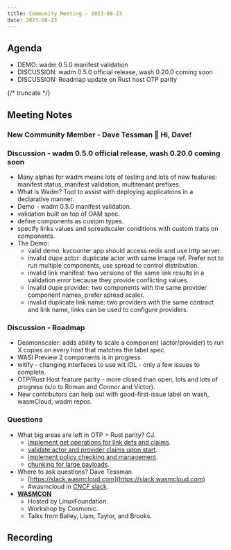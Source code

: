 ```yaml
---
title: Community Meeting - 2023-08-23
date: 2023-08-23
---
```


## Agenda

- DEMO: wadm 0.5.0 manifest validation
- DISCUSSION: wadm 0.5.0 official release, wash 0.20.0 coming soon
- DISCUSSION: Roadmap update on Rust host OTP parity

{/* truncate */}

## Meeting Notes

### New Community Member - Dave Tessman 👋 Hi, Dave!

### Discussion - wadm 0.5.0 official release, wash 0.20.0 coming soon

- Many alphas for wadm means lots of testing and lots of new features: manifest status, manifest validation, multitenant prefixes.
- What is Wadm? Tool to assist with deploying applications in a declarative manner.
- Demo - wadm 0.5.0 manifest validation.
- validation built on top of OAM spec.
- define components as custom types.
- specify links values and spreadscaler conditions with custom traits on components.
- The Demo:
  - valid demo: kvcounter app should access redis and use http server.
  - invalid dupe actor: duplicate actor with same image ref. Prefer not to run multiple components, use spread to control distribution.
  - invalid link manifest: two versions of the same link results in a validation error because they provide conflicting values.
  - invalid dupe provider: two components with the same provider component names, prefer spread scaler.
  - invalid duplicate link name: two providers with the same contract and link name, links can be used to configure providers.

### Discussion - Roadmap

- Deamonscaler: adds ability to scale a component (actor/provider) to run X copies on every host that matches the label spec.
- WASI Preview 2 components is in progress.
- witify - changing interfaces to use wit IDL - only a few issues to complete.
- OTP/Rust Host feature parity - more closed than open, lots and lots of progress (s/o to Roman and Connor and Victor).
- New contributors can help out with good-first-issue label on wash, wasmCloud, wadm repos.

### Questions

- What big areas are left in OTP > Rust parity? CJ.
  - [implement get operations for link defs and claims](https://github.com/wasmCloud/wasmCloud/issues/480).
  - [validate actor and provider claims upon start](https://github.com/wasmCloud/wasmCloud/issues/554).
  - [implement policy checking and management](https://github.com/wasmCloud/wasmCloud/issues/480).
  - [chunking for large payloads](https://github.com/wasmCloud/wasmCloud/issues/482).
- Where to ask questions? Dave Tessman.
  - [https://slack.wasmcloud.com](https://slack.wasmcloud.com)
  - #wasmcloud in [CNCF slack](https://communityinviter.com/apps/cloud-native/cncf).
- [**WASMCON**](https://events.linuxfoundation.org/wasmcon/)
  - Hosted by LinuxFoundation.
  - Workshop by Cosmonic.
  - Talks from Bailey, Liam, Taylor, and Brooks.

## Recording

<YouTube url="https://www.youtube.com/watch?v=Jem3QadAPqE" />
